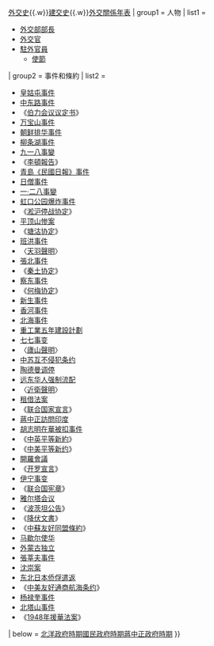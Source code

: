 {{Navbox
| name = 國民政府時期中華民國外交
| title = [[國民政府]]時期[[中華民國外交]]
| state = {{{state|autocollapse}}}
| listclass = hlist
| above = [[中國對外關係史|對外關係史]]{{.w}}[[中華民國外交史|外交史]]{{.w}}[[中華民國建交列表|建交史]]{{.w}}[[中华民国外交关系年表|外交關係年表]]
| group1 = 人物
| list1 =
* [[:Category:中華民國外交部部長|外交部部長]]
* [[:Category:中華民國外交官|外交官]]
* [[:Category:中華民國駐外官員|駐外官員]]
** [[:Category:中華民國駐外大使|使節]]
| group2 = 事件和條約
| list2 =
* [[皇姑屯事件]]
* [[中东路事件]]
* 《[[伯力会议议定书]]》
* [[万宝山事件]]
* [[朝鲜排华事件]]
* [[柳条湖事件]]
* [[九一八事變]]
* 《[[李頓報告]]》
* [[青岛民国日报事件|青島《民國日報》事件]]
* [[日僧事件]]
* [[一·二八事變]]
* [[虹口公园爆炸事件]]
* 《[[淞沪停战协定]]》
* [[平顶山惨案]]
* 《[[塘沽协定]]》
* [[班洪事件]]
* 〈[[天羽聲明]]〉
* [[張北事件]]
* 《[[秦土协定]]》
* [[察东事件]]
* 《[[何梅协定]]》
* [[新生事件]]
* [[香河事件]]
* [[北海事件]]
* [[重工業五年建設計劃]]
* [[七七事变]]
* 〈[[廬山聲明]]〉
* [[中苏互不侵犯条约]]
* [[陶德曼调停]]
* [[远东华人强制流配]]
* 〈[[近衛聲明]]〉
* [[租借法案]]
* 《[[联合国家宣言]]》
* [[蒋介石访问印度|蔣中正訪問印度]]
* [[胡志明在中华民国被扣事件|胡志明在華被扣事件]]
* 《[[中英平等新約]]》
* 《[[中美平等新约]]》
* [[開羅會議]]
* 《[[开罗宣言]]》
* [[伊宁事变]]
* 《[[联合国宪章]]》
* [[雅尔塔会议]]
* 《[[波茨坦公告]]》
* 《[[降伏文書]]》
* 《[[中蘇友好同盟條約]]》
* [[马歇尔使华]]
* [[外蒙古独立]]
* [[反苏运动|張莘夫事件]]
* [[沈崇案]]
* [[东北日本侨俘遣返]]
* 《[[中美友好通商航海条约]]》
* [[杨禄奎事件]]
* [[北塔山事件]]
* 《[[1948年援華法案]]》
| below = [[模板:北洋政府時期中華民國外交|北洋政府時期]]{{to}}[[模板:國民政府時期中華民國外交|國民政府時期]]{{to}}[[模板:蔣中正政府時期中華民國外交|蔣中正政府時期]]
}}<noinclude>
[[Category:國民政府時期中華民國外交| ]]
[[Category:中華民國外交導航模板| ]]
</noinclude>